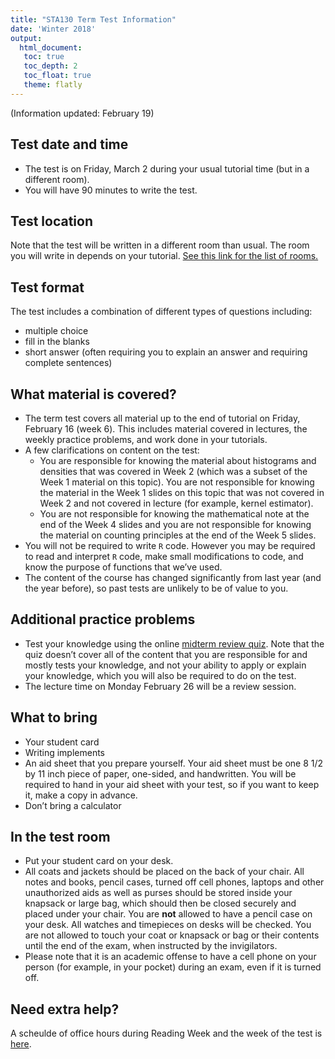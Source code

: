 ```yaml
---
title: "STA130 Term Test Information"
date: 'Winter 2018'
output: 
  html_document:
   toc: true
   toc_depth: 2
   toc_float: true 
   theme: flatly
---
```


(Information updated: February 19)

## Test date and time

- The test is on Friday, March 2 during your usual tutorial time (but in a different room).  
- You will have 90 minutes to write the test.

## Test location

Note that the test will be written in a different room than usual.  The room you will write in depends on your tutorial.  [See this link for the list of rooms.](TestRooms.pdf)

## Test format

The test includes a combination of different types of questions including:

- multiple choice
- fill in the blanks
- short answer (often requiring you to explain an answer and requiring complete sentences)

## What material is covered?

- The term test covers all material up to the end of tutorial on Friday, February 16 (week 6).  This includes material covered in lectures, the weekly practice problems, and work done in your tutorials.
- A few clarifications on content on the test: 
    - You are responsible for knowing the material about histograms and densities that was covered in Week 2 (which was a subset of the Week 1 material on this topic).  You are not responsible for knowing the material in the Week 1 slides on this topic that was not covered in Week 2 and not covered in lecture (for example, kernel estimator).  
    - You are not responsible for knowing the mathematical note at the end of the Week 4 slides and you are not responsible for knowing the material on counting principles at the end of the Week 5 slides.
- You will not be required to write `R` code.  However you may be required to read and interpret `R` code, make small modifications to code, and know the purpose of functions that we've used.
- The content of the course has changed significantly from last year (and the year before), so past tests are unlikely to be of value to you.  

## Additional practice problems

- Test your knowledge using the online [midterm review quiz](http://52.235.36.76:3838/STA130MidtermReview/).  Note that the quiz doesn't cover all of the content that you are responsible for and mostly tests your knowledge, and not your ability to apply or explain your knowledge, which you will also be required to do on the test.
- The lecture time on Monday February 26 will be a review session.

## What to bring

- Your student card
- Writing implements 
- An aid sheet that you prepare yourself.  Your aid sheet must be one 8 1/2 by 11 inch piece of paper, one-sided, and handwritten.  You will be required to hand in your aid sheet with your test, so if you want to keep it, make a copy in advance.
- Don't bring a calculator

## In the test room

- Put your student card on your desk.
- All coats and jackets should be placed on the back of your chair. All notes and books, pencil cases, turned off cell phones, laptops and other unauthorized aids as well as purses should be stored inside your knapsack or large bag, which should then be closed securely and placed under your chair. You are **not** allowed to have a pencil case on your desk. All watches and timepieces on desks will be checked. You are not allowed to touch your coat or knapsack or bag or their contents until the end of the exam, when instructed by the invigilators. 
- Please note that it is an academic offense to have a cell phone on your person (for example, in your pocket) during an exam, even if it is turned off.

## Need extra help?

A scheulde of office hours during Reading Week and the week of the test is [here](sta130_OHs_ReadingWeekTest.pdf).






